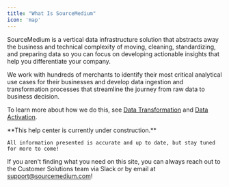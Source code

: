 ```yaml
---
title: "What Is SourceMedium"
icon: 'map'
---
```


SourceMedium is a 
<Tooltip tip="Vertical data infrastructure is specialized infrastructure-level software designed to support the unique data needs of a specific industry vertical or market. So we're kind of like Shopify, but for data.">vertical data infrastructure</Tooltip> solution 
that abstracts away the business and technical complexity of moving, cleaning, 
standardizing, and preparing data so you can focus on developing actionable insights that help you differentiate your company.

We work with hundreds of merchants to identify their most critical analytical use cases for their businesses and develop 
data ingestion and transformation processes that streamline the journey from raw data to business decision.

To learn more about how we do this, see [Data Transformation](/data-transformations/philosophy) and [Data Activation](/data-activation/managed-data-warehouse/overview).

<Note>
    **This help center is currently under construction.**
    
    All information presented is accurate and up to date, but stay tuned for more to come!
</Note>

<CardGroup cols={2}>
  <Card title="Onboarding & Implementation" icon="play" icontype="duotone" href="/onboarding/getting-started/getting-started-checklist">
  </Card>
  <Card title="Cold Start Guide" icon="play" icontype="duotone" href="/help-center/faq/cold-start-guide-home">
  </Card>
  <Card title="Data Integrations" icon="link" icontype="duotone" href="/data-inputs/platform-integration-instructions/all-available-integrations">
  </Card>
  <Card title="Configuration Sheet Tutorials" icon="flask-vial" icontype="duotone" href="/data-inputs/configuration-sheet">
  </Card>
  <Card title="What Is Data Transformation?" icon="block-question" icontype="duotone" href="/data-transformations/philosophy">
  </Card>
  <Card title="Module Overviews" icon="chart-simple" icontype="duotone" href="/onboarding/report-docs">
  </Card>
</CardGroup>

If you aren't finding what you need on this site, you can always reach out to the Customer Solutions team via Slack or by email at support@sourcemedium.com!